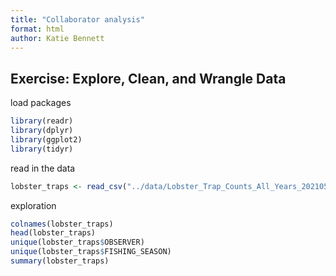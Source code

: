 ```yaml
---
title: "Collaborator analysis"
format: html
author: Katie Bennett
---
```


## Exercise: Explore, Clean, and Wrangle Data

load packages
```r
library(readr)
library(dplyr)
library(ggplot2)
library(tidyr)
```

read in the data
```r
lobster_traps <- read_csv("../data/Lobster_Trap_Counts_All_Years_20210519.csv")

```
exploration
```r
colnames(lobster_traps)
head(lobster_traps)
unique(lobster_traps$OBSERVER)
unique(lobster_traps$FISHING_SEASON)
summary(lobster_traps)
```


